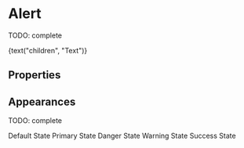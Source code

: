 

<Meta title="Atoms/Alert" component={Alert} />

# Alert

TODO: complete

<Preview>
  <Story name="default" parameters={{ decorators: [withKnobs, withA11y] }}>
    <Alert
      type={select("type", ["inline","toast"])}
      isDismissable={boolean("isDismissable", true)}
      appearance={select("appearance", ["primary", "secondary", "danger", "warning", "success"])}
      title={text("title", "Title")}
      primaryLabel={text("primaryLabel", "Primary label")}
      onClickPrimary={action("onClickPrimary")}
      secondaryLabel={text("secondaryLabel", "Secondary Label")}
      secondaryTo={text("secondaryTo", "http://www.tiendanube.com")}
    >
    {text("children", "Text")} </Alert>
  </Story>
</Preview>

## Properties

<Props of={Alert} />

## Appearances

TODO: complete

<Preview withToolbar>
  <Story name="appearances">
    <div className="separate">
      <Alert>Default State</Alert>
      <Alert appearance="primary">Primary State</Alert>
      <Alert appearance="danger">Danger State</Alert>
      <Alert appearance="warning">Warning State</Alert>
      <Alert appearance="success">Success State</Alert>
    </div>
  </Story>
</Preview>